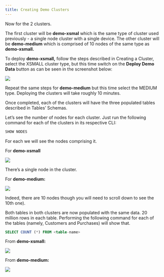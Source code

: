 ---
title: Creating Demo Clusters
---

Now for the 2 clusters.

The first cluster will be **demo-xsmal** which is the same type of cluster used previously - a single 
node cluster with a single device. The other cluster will be **demo-medium** which is comprised 
of 10 nodes of the same type as **demo-xsmall.** 

To deploy **demo-xsmall,** follow the steps described in Creating a Cluster, select the XSMALL 
cluster type, but this time switch on the **Deploy Demo Data** button as can be seen in the 
screenshot below:

<Frame caption="Figure 37 Create demo clusters.">
  <img src="/images/36.png" />
</Frame>

Repeat the same steps for **demo-medium** but this time select the MEDIUM type.
Deploying the clusters will take roughly 10 minutes.

Once completed, each of the clusters will have the three populated tables described in Tables’ 
Schemas. 

Let’s see the number of nodes for each cluster. Just run the following command for each of the 
clusters in its respective CLI:

```SQL
SHOW NODES
```

For each we will see the nodes comprising it.

For **demo-xsmall**

<Frame caption="Figure 38 SHOW NODES demo-xsmall.">
  <img src="/images/37.png" />
</Frame>

There’s a single node in the cluster.

For **demo-medium:**

<Frame caption="Figure 39 SHOW NODES demo-medium.">
  <img src="/images/38.png" />
</Frame>

Indeed, there are 10 nodes though you will need to scroll down to see the 10th one).

Both tables in both clusters are now populated with the same data. 20 million rows in each 
table. Performing the following command for each of the tables (namely, Customers and
Purchases) will show that. 

```SQL
SELECT COUNT (*) FROM <table-name>
```

From **demo-xsmall:**

<Frame caption="Figure 40 SELECT COUNT (*) FROM <table-name> for demo-xsmall.">
  <img src="/images/39.png" />
</Frame>

From **demo-medium:**

<Frame caption="Figure 41 SELECT COUNT (*) FROM <table-name> for demo-medium.">
  <img src="/images/40.png" />
</Frame>

